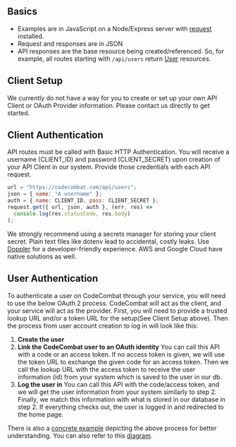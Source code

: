 ## Basics

- Examples are in JavaScript on a Node/Express server with
  [request](https://github.com/request/request) installed.
- Request and responses are in JSON
- API responses are the base resource being created/referenced. So, for example,
  all routes starting with `/api/users` return [User](/users/post-users)
  resources.

## Client Setup

We currently do not have a way for you to create or set up your own API Client
or OAuth Provider information. Please contact us directly to get started.

## Client Authentication

API routes must be called with Basic HTTP Authentication. You will receive a
username (CLIENT_ID) and password (CLIENT_SECRET) upon creation of your API
Client in our system. Provide those credentials with each API request.

```javascript
url = "https://codecombat.com/api/users";
json = { name: "A username" };
auth = { name: CLIENT_ID, pass: CLIENT_SECRET };
request.get({ url, json, auth }, (err, res) =>
  console.log(res.statusCode, res.body)
);
```

We strongly recommend using a secrets manager for storing your client secret.
Plain text files like dotenv lead to accidental, costly leaks. Use
[Doppler](https://www.doppler.com/) for a developer-friendly experience. AWS and
Google Cloud have native solutions as well.

## User Authentication

To authenticate a user on CodeCombat through your service, you will need to use
the below OAuth 2 process. CodeCombat will act as the client, and your service
will act as the provider. First, you will need to provide a trusted lookup URL
and/or a token URL for the setup(See Client Setup above). Then the process from
user account creation to log in will look like this:

1. **Create the user**
2. **Link the CodeCombat user to an OAuth identity**
   You can call this API with a code or an access token. If no access token is
   given, we will use the token URL to exchange the given code for an access
   token. Then we call the lookup URL with the access token to receive the user
   information (id) from your system which is saved to the user in our db.
3. **Log the user in**
   You can call this API with the code/access token, and we will get the user
   information from your system similarly to step 2. Finally, we match this
   information with what is stored in our database in step 2. If everything
   checks out, the user is logged in and redirected to the home page.

There is also a
[concrete example](https://s3.amazonaws.com/files.codecombat.com/codecombat_oauth_example.tar.gz)
depicting the above process for better understanding. You can also refer to this
[diagram](https://s3.amazonaws.com/files.codecombat.com/Example_OAuth_Flow.png).
